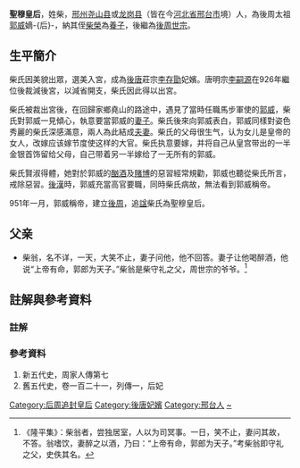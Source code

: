 {{東亞女性歷史人物
|名稱 = 聖穆皇后 柴氏
|身份 = 後唐嬪妃、後周追封皇后
|國家 = [[後唐|後唐]]、[[後周|後周]]
|時代 = [[五代十國|五代十國]]
|屆數 = 
|前任 = 
|繼任 = 
|圖片名稱 = 
|圖片大小 = 
|圖片說明 = 
|姓 = [[柴姓|柴氏]]
|穆坤 = <!--清代八旗满洲人物专用-->
|名 = 
|姓名 = 
|字 = 
|最高職務 = 
|封爵 = 
|封號 = 
|位號 = 
|位階 = 
|品階 = 
|御稱號 = <!--日本皇族之稱號-->
|宮號1 = <!--日本皇族之宮號-->
|宮號2 = <!--朝鮮王族之宮號-->
|封地 = 
|湯沐邑 = 
|神號 = 
|尊號 = 
|族裔 = 
|信仰 = <!--指的是宗教信仰-->
|旗籍 = <!--清朝旗人專用-->
|氏族 = 
|府邸 = 
|世系 = 
|初名 = 
|乳名 = <!--日本、朝鮮、琉球以外人物用-->
|幼名 = <!--日本人用-->
|兒名 = <!--朝鮮人用-->
|童名 = <!--琉球人用-->
|小字 = 
|號 = 
|法號 = 
|院號 = 
|其他名號 = 
|出生日期 = ？年
|出生地點 = 
|婚年 = 
|逝世日期 = ？年
|逝世地點 = 
|諡號 = 圣穆皇后
|墓葬 = 
|祠廟 = 
|父親 = 
|嫡母 = 
|母親 = 
|夫 = 後唐莊宗[[李存勗|李存勗]]<br>后周太祖[[郭威|郭威]]
|婚姻名份 = 
|夫之父 = 
|夫之母 = 
|夫之嫡母 = 
|夫之元配 = 
|夫之正室 = 
|夫之繼室 = 
|夫之平妻 = 
|夫之側室 = 
|兄弟 = [[柴守礼|柴守礼]] 
|姊妹 = 
|嫡兄弟 = 
|嫡姊妹 = 
|庶兄弟 = 
|庶姊妹 = 
|同胞兄弟 = 
|同胞姊妹 = 
|異母兄弟 = 
|異母姊妹 = 
|異父兄弟 = 
|異父姊妹 = 
|繼兄弟 = 
|繼姊妹 = 
|子 = 
|女 = 
|養子 = 
|養女 = 
|繼子 = 
|繼女 = 
|其他親屬 = 侄子：[[柴荣|柴荣]]
|經歷 = 
|著作 = 
|注釋=
}}
'''聖穆皇后'''，姓柴，[[邢州|邢州]][[尧山县|尧山县]]或[[龙岗县|龙岗县]]{{noteTag|1=舊五代史作邢州龍崗}}（皆在今[[河北省|河北省]][[邢台市|邢台市]]境）人，為後周太祖[[郭威|郭威]]嫡-{后}-，納其侄[[柴榮|柴榮]]為[[養子|養子]]，後繼為[[後周世宗|後周世宗]]。

==生平簡介==
柴氏因美貌出眾，選美入宮，成為[[後唐|後唐]]莊宗[[李存勖|李存勖]]妃嬪。唐明宗[[李嗣源|李嗣源]]在926年繼位後裁減後宮，以減省開支，柴氏因此得以出宮。

柴氏被裁出宮後，在回歸家鄉堯山的路途中，遇見了當時任職馬步軍使的[[郭威|郭威]]，柴氏對郭威一見傾心，執意要當郭威的[[妻子|妻子]]。柴氏後來向郭威表白，郭威同樣對姿色秀麗的柴氏深感滿意，兩人為此結成[[夫妻|夫妻]]。柴氏的父母很生气，认为女儿是皇帝的女人，改嫁应该嫁节度使这样的大官。柴氏执意要嫁，并将自己从皇宫带出的一半金银首饰留给父母，自己带着另一半嫁给了一无所有的郭威。

柴氏賢淑得體，她對於郭威的[[酗酒|酗酒]]及[[賭博|賭博]]的惡習經常規勸，郭威也聽從柴氏所言，戒除惡習。[[後漢|後漢]]時，郭威充當高官要職，同時柴氏病故，無法看到郭威稱帝。

951年一月，郭威稱帝，建立[[後周|後周]]，追[[諡|諡]]柴氏為聖穆皇后。
==父亲==
*柴翁，名不详，一天，大笑不止，妻子问他，他不回答。妻子让他喝醉酒，他说“上帝有命，郭郎为天子。”柴翁是柴守礼之父，周世宗的爷爷。<ref>《隆平集》：柴翁者，尝独居室，人以为司冥事。一日，笑不止，妻问其故，不答。翁嗜饮，妻醉之以酒，乃曰：“上帝有命，郭郎为天子。”考柴翁即守礼之父，史佚其名。</ref>
==註解與參考資料==
===註解===
{{noteFoot}}
===參考資料===
{{reflist}}
{{ReflistH|欄位數|colwidth=2}}
#新五代史，周家人傳第七
#舊五代史，卷一百二十一，列傳一，后妃
{{ReflistF}}

{{五代皇后}}
[[Category:后周追封皇后|Category:后周追封皇后]]
[[Category:後唐妃嬪|Category:後唐妃嬪]]
[[Category:邢台人|Category:邢台人]]
[[Category:柴姓|~]]